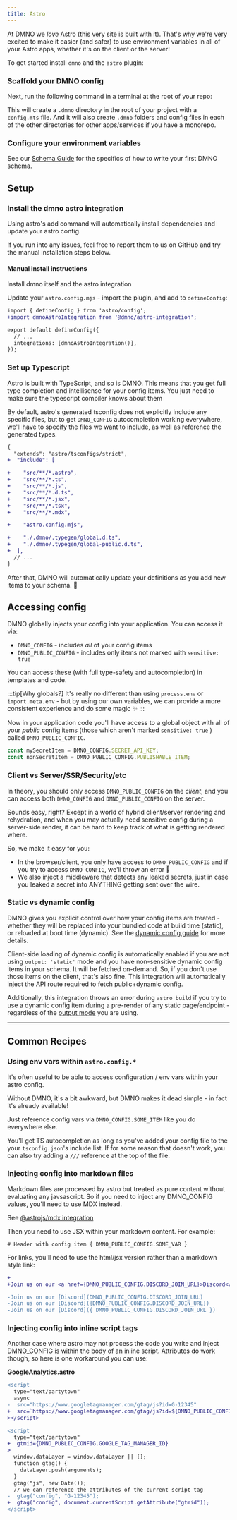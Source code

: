```yaml
--- 
title: Astro
---
```




<p style="color: white;">
  <AstroLogo width="100" height="100" />
</p>

At DMNO we _love_ Astro (this very site is built with it). That's why we're very excited to make it easier (and safer) to use environment variables in all of your Astro apps, whether it's on the client or the server!

To get started install `dmno` and the `astro` plugin: 

<TabbedCode packageName="@dmno/astro-integration dmno" />

### Scaffold your DMNO config

Next, run the following command in a terminal at the root of your repo:

<TabbedCode command="dmno init" />

This will create a `.dmno` directory in the root of your project with a `config.mts` file. And it will also create `.dmno` folders and config files in each of the other directories for other apps/services if you have a monorepo.

### Configure your environment variables

See our [Schema Guide](/docs/guides/schema) for the specifics of how to write your first DMNO schema.

## Setup

### Install the dmno astro integration

Using astro's add command will automatically install dependencies and update your astro config.

<TabbedCode command="astro add @dmno/astro-integration" />

If you run into any issues, feel free to <BugReportLink label='integrations/astro'>report them to us on GitHub</BugReportLink> and try the manual installation steps below.

#### Manual install instructions

Install dmno itself and the astro integration
<TabbedCode packageName="@dmno/astro-integration dmno" />

Update your `astro.config.mjs` - import the plugin, and add to `defineConfig`: 

```diff lang="js" title="astro.config.mjs" ins="dmnoAstroIntegration()"
import { defineConfig } from 'astro/config';
+import dmnoAstroIntegration from '@dmno/astro-integration';

export default defineConfig({
  // ...
  integrations: [dmnoAstroIntegration()],
});
```

### Set up Typescript

Astro is built with TypeScript, and so is DMNO. This means that you get full type completion and intellisense for your config items. You just need to make sure the typescript compiler knows about them

By default, astro's generated tsconfig does not explicitly include any specific files, but to get `DMNO_CONFIG` autocompletion working everywhere, we'll have to specify the files we want to include, as well as reference the generated types.


```diff lang="json" title="tsconfig.json" ins={"You only need to add the file types you are using:": 4} ins={"Add your astro config file (with the correct file extension)": 12} ins={"Add references to dmno's autogenerated types)": 14}
{
  "extends": "astro/tsconfigs/strict",
+  "include": [

+    "src/**/*.astro",
+    "src/**/*.ts",
+    "src/**/*.js",
+    "src/**/*.d.ts",
+    "src/**/*.jsx",
+    "src/**/*.tsx",
+    "src/**/*.mdx",

+    "astro.config.mjs", 

+    "./.dmno/.typegen/global.d.ts",
+    "./.dmno/.typegen/global-public.d.ts",
+  ],
  // ...
}
```

After that, DMNO will automatically update your definitions as you add new items to your schema. 🎉


## Accessing config

DMNO globally injects your config into your application. You can access it via:
- `DMNO_CONFIG` - includes _all_ of your config items
- `DMNO_PUBLIC_CONFIG` - includes only items not marked with `sensitive: true`

You can access these (with full type-safety and autocompletion) in templates and code.

:::tip[Why globals?]
It's really no different than using `process.env` or `import.meta.env` - but by using our own variables, we can provide a more consistent experience and do some magic ✨
:::

Now in your application code you'll have access to a global object with all of your _public_ config items (those which aren't marked `sensitive: true` ) called `DMNO_PUBLIC_CONFIG`. 

```js
const mySecretItem = DMNO_CONFIG.SECRET_API_KEY;
const nonSecretItem = DMNO_PUBLIC_CONFIG.PUBLISHABLE_ITEM;
```

### Client vs Server/SSR/Security/etc 

In theory, you should only access `DMNO_PUBLIC_CONFIG` on the _client_, and you can access both `DMNO_CONFIG` and `DMNO_PUBLIC_CONFIG` on the server.

Sounds easy, right? Except in a world of hybrid client/server rendering and rehydration, and when you may actually need sensitive config during a server-side render, it can be hard to keep track of what is getting rendered where.

So, we make it easy for you:

- In the browser/client, you only have access to `DMNO_PUBLIC_CONFIG` and if you try to access `DMNO_CONFIG`, we'll throw an error 🛑
- We also inject a middleware that detects any leaked secrets, just in case you leaked a secret into ANYTHING getting sent over the wire.


### Static vs dynamic config

DMNO gives you explicit control over how your config items are treated - whether they will be replaced into your bundled code at build time (static), or reloaded at boot time (dynamic). See the [dynamic config guide](/docs/guides/dynamic-config) for more details.

Client-side loading of dynamic config is automatically enabled if you are not using `output: 'static'` mode and you have non-sensitive dynamic config items in your schema. It will be fetched on-demand. So, if you don't use those items on the client, that's also fine. This integration will automatically inject the API route required to fetch public+dynamic config.

Additionally, this integration throws an error during `astro build` if you try to use a dynamic config item during a pre-render of any static page/endpoint - regardless of the [output mode](https://docs.astro.build/en/basics/rendering-modes/#server-output-modes) you are using.

---

## Common Recipes

### Using env vars within `astro.config.*`
It's often useful to be able to access configuration / env vars within your astro config.

Without DMNO, it's a bit awkward, but DMNO makes it dead simple - in fact it's already available!

Just reference config vars via `DMNO_CONFIG.SOME_ITEM` like you do everywhere else.

You'll get TS autocompletion as long as you've added your config file to the your `tsconfig.json`'s include list. If for some reason that doesn't work, you can also try adding a `///` reference at the top of the file.

### Injecting config into markdown files

Markdown files are processed by astro but treated as pure content without evaluating any javsascript. So if you need to inject any DMNO_CONFIG values, you'll need to use MDX instead.

See [@astrojs/mdx integration](https://docs.astro.build/en/guides/integrations-guide/mdx/)

Then you need to use JSX within your markdown content. For example:

```mdx
# Header with config item { DMNO_PUBLIC_CONFIG.SOME_VAR }
```

For links, you'll need to use the html/jsx version rather than a markdown style link:
```diff lang="mdx" ins={"🥳 Use HTML/JSX style links": 1} del={"🥵 Markdown style links dont work": 3}
+
+Join us on our <a href={DMNO_PUBLIC_CONFIG.DISCORD_JOIN_URL}>Discord</a>

-Join us on our [Discord](DMNO_PUBLIC_CONFIG.DISCORD_JOIN_URL)
-Join us on our [Discord]({DMNO_PUBLIC_CONFIG.DISCORD_JOIN_URL})
-Join us on our [Discord]({ DMNO_PUBLIC_CONFIG.DISCORD_JOIN_URL })


```


### Injecting config into inline script tags
Another case where astro may not process the code you write and inject DMNO_CONFIG is within the body of an inline script. Attributes do work though, so here is one workaround you can use:

**GoogleAnalytics.astro**
```diff lang="jsx"
<script
  type="text/partytown"
  async
-  src="https://www.googletagmanager.com/gtag/js?id=G-12345"
+  src=`https://www.googletagmanager.com/gtag/js?id=${DMNO_PUBLIC_CONFIG.GOOGLE_TAG_MANAGER_ID}`
></script>

<script
  type="text/partytown"
+  gtmid={DMNO_PUBLIC_CONFIG.GOOGLE_TAG_MANAGER_ID}
>
  window.dataLayer = window.dataLayer || [];
  function gtag() {
    dataLayer.push(arguments);
  }
  gtag("js", new Date());
  // we can reference the attributes of the current script tag
-  gtag("config", "G-12345");
+  gtag("config", document.currentScript.getAttribute("gtmid"));
</script>
```

